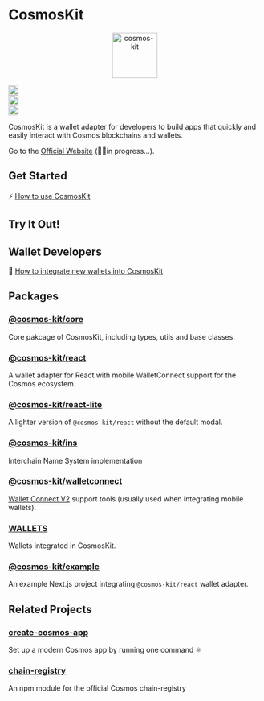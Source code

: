 
# CosmosKit

<p align="center" width="100%">
  <img
    src="https://user-images.githubusercontent.com/545047/190171432-5526db8f-9952-45ce-a745-bea4302f912b.svg"
    alt="cosmos-kit"
    width="90px"
    height="90px"
  />
</p>

<div
  width="100%"
  style={{
    display: "flex",
    justifyContent: "center",
    alignItems: "center",
    paddingTop: "12px",
  }}
>
  <div style={{ paddingRight: "4px" }}>
    <a href="https://github.com/cosmology-tech/cosmos-kit/actions/workflows/run-tests.yml">
      <img
        height="20"
        src="https://github.com/cosmology-tech/cosmos-kit/actions/workflows/run-tests.yml/badge.svg"
      />
    </a>
  </div>
  <div style={{ paddingRight: "4px" }}>
    <a href="https://github.com/cosmology-tech/cosmos-kit/blob/main/packages/core/LICENSE">
      <img
        height="20"
        src="https://img.shields.io/badge/license-BSD%203--Clause%20Clear-blue.svg"
      />
    </a>
  </div>


  <div style={{ paddingRight: "4px" }}>
    <a href="https://www.npmjs.com/package/@cosmos-kit/react">
      <img
        height="20"
        src="https://img.shields.io/github/package-json/v/cosmology-tech/cosmos-kit?filename=packages%2Freact%2Fpackage.json"
      />
    </a>
  </div>
</div>


CosmosKit is a wallet adapter for developers to build apps that quickly and easily interact with Cosmos blockchains and wallets.

Go to the [Official Website](https://cosmoskit.com/) (👷‍♀️in progress...).

## Get Started

⚡️ [How to use CosmosKit](https://docs.cosmoskit.com/get-started)

## Try It Out!

<WalletSection />

## Wallet Developers

🔌 [How to integrate new wallets into CosmosKit](https://docs.cosmoskit.com/integrating-wallets/adding-new-wallets)

## Packages

### [@cosmos-kit/core](https://github.com/cosmology-tech/cosmos-kit/tree/main/packages/core)

Core pakcage of CosmosKit, including types, utils and base classes.

### [@cosmos-kit/react](https://github.com/cosmology-tech/cosmos-kit/tree/main/packages/react)

A wallet adapter for React with mobile WalletConnect support for the Cosmos ecosystem.

### [@cosmos-kit/react-lite](https://github.com/cosmology-tech/cosmos-kit/tree/main/packages/react-lite)

A lighter version of `@cosmos-kit/react` without the default modal.

### [@cosmos-kit/ins](https://github.com/cosmology-tech/cosmos-kit/tree/main/packages/ins)

Interchain Name System implementation

### [@cosmos-kit/walletconnect](https://github.com/cosmology-tech/cosmos-kit/tree/main/packages/walletconnect)

[Wallet Connect V2](https://walletconnect.com/) support tools (usually used when integrating mobile wallets).

### [WALLETS](/integrating-wallets)

Wallets integrated in CosmosKit.

### [@cosmos-kit/example](https://github.com/cosmology-tech/cosmos-kit/tree/main/packages/example)

An example Next.js project integrating `@cosmos-kit/react` wallet adapter.

## Related Projects

### [create-cosmos-app](https://github.com/cosmology-tech/create-cosmos-app)

Set up a modern Cosmos app by running one command ⚛️

### [chain-registry](https://github.com/cosmology-tech/chain-registry)

An npm module for the official Cosmos chain-registry
